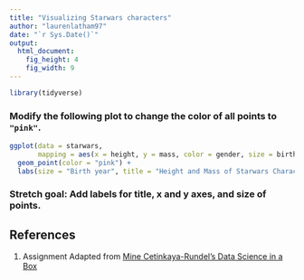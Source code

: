 ```yaml
---
title: "Visualizing Starwars characters"
author: "laurenlatham97"
date: "`r Sys.Date()`"
output: 
  html_document: 
    fig_height: 4
    fig_width: 9
---
```


```r
library(tidyverse)
```

### Modify the following plot to change the color of all points to `"pink"`.

```r
ggplot(data = starwars, 
       mapping = aes(x = height, y = mass, color = gender, size = birth_year)) +
  geom_point(color = "pink") +
  labs(size = "Birth year", title = "Height and Mass of Starwars Characters", x = "Height (cm)", y = "Mass (kg)")
```

### Stretch goal: Add labels for title, x and y axes, and size of points.

## References {#references}
1. Assignment Adapted from [Mine Cetinkaya-Rundel's Data Science in a Box](https://github.com/rstudio-education/datascience-box)